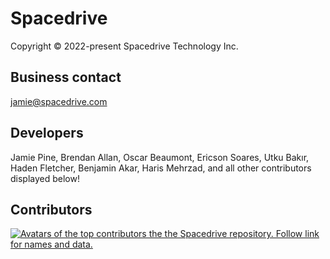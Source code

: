 # Spacedrive

Copyright &copy; 2022-present Spacedrive Technology Inc.

## Business contact

jamie@spacedrive.com

## Developers

Jamie Pine, Brendan Allan, Oscar Beaumont, Ericson Soares, Utku Bakır, Haden Fletcher, Benjamin Akar, Haris Mehrzad, and all other contributors displayed below!

## Contributors

<a href="https://github.com/spacedriveapp/spacedrive/graphs/contributors">
	<img
		src="https://contrib.rocks/image?repo=spacedriveapp/spacedrive&columns=8&max=40"
		alt="Avatars of the top contributors the the Spacedrive repository. Follow link for names and data."
	/>
</a>
